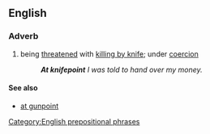 ==English==

===Adverb===
{{infl|en|adverb|head=[[at]] [[knifepoint]]}}

# being [[threatened]] with [[killing by knife]]; under [[coercion]]
#:'''''At knifepoint''' I was told to hand over my money.''

====See also====
*[[at gunpoint]]

[[Category:English prepositional phrases]]